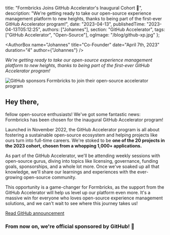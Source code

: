 

  title: "Formbricks Joins GitHub Accelerator's Inaugural Cohort 💃",
  description:
    "We're getting ready to take our open-source experience management platform to new heights, thanks to being part of the first-ever GitHub Accelerator program!",
  date: "2023-04-13",
  publishedTime: "2023-04-13T05:12:25",
  authors: ["Johannes"],
  section: "GitHub Accelerator",
  tags: ["GitHub Accelerator", "Open-Source"],
    ogImage: "/blog/github-xp.jpg"
};

<AuthorBox name="Johannes" title="Co-Founder" date="April 7th, 2023" duration="4" author={"Johannes"} />

_We're getting ready to take our open-source experience management platform to new heights, thanks to being part of the first-ever GitHub Accelerator program!_

<Image
  src={TitleImage}
  alt="GitHub sponsors Formbricks to join their open-source accelerator program"
  className="w-full rounded-lg"
/>

## Hey there,

fellow open-source enthusiasts! We've got some fantastic news: Formbricks has been chosen for the inaugural GitHub Accelerator program!

Launched in November 2022, the GitHub Accelerator program is all about fostering a sustainable open-source ecosystem and helping projects like ours turn into full-time careers. We're stoked to be **one of the 20 projects in the 2023 cohort, chosen from a whopping 1,000+ applications.**

As part of the GitHub Accelerator, we'll be attending weekly sessions with open-source gurus, diving into topics like licensing, governance, funding goals, sponsorships, and a whole lot more. Once we've soaked up all that knowledge, we'll share our learnings and experiences with the ever-growing open-source community.

This opportunity is a game-changer for Formbricks, as the support from the GitHub Accelerator will help us level up our platform even more. It's a massive win for everyone who loves open-source experience management solutions, and we can't wait to see where this journey takes us!

[Read GitHub announcement](https://github.blog/2023-04-12-github-accelerator-our-first-cohort-and-whats-next/)

### From now on, we're official sponsored by GitHub! 🎉

<NewsletterSignup />

